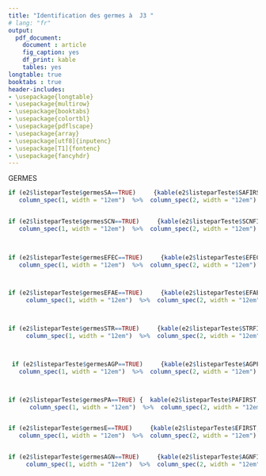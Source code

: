 ```yaml
---
title: "Identification des germes à  J3 "
# lang: "fr"
output: 
  pdf_document:
    document : article 
    fig_caption: yes
    df_print: kable
    tables: yes
longtable: true
booktabs : true
header-includes: 
- \usepackage{longtable}
- \usepackage{multirow}
- \usepackage{booktabs}
- \usepackage{colortbl}
- \usepackage{pdflscape}
- \usepackage{array}
- \usepackage[utf8]{inputenc}   
- \usepackage[T1]{fontenc}
- \usepackage{fancyhdr}
---
```

\fancyhf{}
\renewcommand{\headrulewidth}{0.6pt}
\renewcommand{\footrulewidth}{0.6pt}
  \setlength{\headheight}{13.59895pt}
       \addtolength{\topmargin}{-1.59895pt}
\fancyhead[R]{\footnotesize{https://rshiny.sbim-stlouis.org/ANTIBIONEED/}}
\fancyhead[L]{\footnotesize{\includegraphics[scale=0.7]{www/LOGO-ATBNEED.png} }}
\fancyfoot[C]{\footnotesize{\textit{Nom du document `r e2$parametre2$docname`}}} 
 \thispagestyle{fancy} 
 

 
\centering \large GERMES 

 
```r


if (e2$listeparTeste$germesSA==TRUE)     {kable(e2$listeparTeste$SAFIRST,format = "latex",row.names=0,booktabs = T)  %>%
   column_spec(1, width = "12em")  %>%  column_spec(2, width = "12em")   }


if (e2$listeparTeste$germesSCN==TRUE)     {kable(e2$listeparTeste$SCNFIRST,format = "latex",row.names=0,booktabs = T)  %>%
   column_spec(1, width = "12em")  %>%  column_spec(2, width = "12em")   }

 

if (e2$listeparTeste$germesEFEC==TRUE)     {kable(e2$listeparTeste$EFECFIRST,format = "latex",row.names=0,booktabs = T)  %>%
   column_spec(1, width = "12em")  %>%  column_spec(2, width = "12em")   }



if (e2$listeparTeste$germesEFAE==TRUE)     {kable(e2$listeparTeste$EFAEFIRST,format = "latex",row.names=0,booktabs = T)  %>%
     column_spec(1, width = "12em")  %>%  column_spec(2, width = "12em")   }



if (e2$listeparTeste$germesSTR==TRUE)     {kable(e2$listeparTeste$STRFIRST,format = "latex",row.names=0,booktabs = T)  %>%
     column_spec(1, width = "12em")  %>%  column_spec(2, width = "12em")   }



 if (e2$listeparTeste$germesAGP==TRUE)     {kable(e2$listeparTeste$AGPFIRST,format = "latex",row.names=0,booktabs = T)  %>%
   column_spec(1, width = "12em")  %>%  column_spec(2, width = "12em")   }



if (e2$listeparTeste$germesPA==TRUE) {  kable(e2$listeparTeste$PAFIRST, format = "latex", row.names=0,booktabs = T) %>%   
      column_spec(1, width = "12em")  %>%  column_spec(2, width = "12em")   }


if (e2$listeparTeste$germesE==TRUE)     {kable(e2$listeparTeste$EFIRST,format = "latex",row.names=0,booktabs = T)  %>%     
   column_spec(1, width = "12em")  %>%  column_spec(2, width = "12em")   }


if (e2$listeparTeste$germesAGN==TRUE)     {kable(e2$listeparTeste$AGNFIRST,format = "latex",row.names=0,booktabs = T)  %>%
     column_spec(1, width = "12em")  %>%  column_spec(2, width = "12em")   }

``` 
   



\begin{tabular}{|c|}  
\hline
   \bfseries   Germes Autres \\ \hline
`r if (e2$listeparTeste$GERMCLOS==1)     paste("Clostridium difficile","\\tabularnewline","\\hline")` 
`r if (e2$listeparTeste$GERMMYCO==1)     paste("Mycoplasma pneumoniae ","\\tabularnewline","\\hline")` 
`r if (e2$listeparTeste$GERMLEGI==1)    paste("Legionella","\\tabularnewline ","\\hline")` 
\hline
\end{tabular}



 


